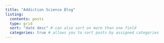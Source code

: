 ```yaml
---
title: "Addiction Science Blog"
listing: 
  contents: posts 
  type: grid 
  sort: "date desc" # can also sort on more than one field
  categories: true # allows you to sort posts by assigned categories 
---
```

